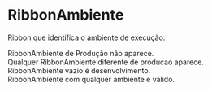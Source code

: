 <!-- RibbonAmbiente.stories.mdx -->



<Meta title="Basilar/Componentes/RibbonAmbiente" />

# RibbonAmbiente

Ribbon que identifica o ambiente de execução:

<Canvas>
  <Story name="Produção">
    <div>RibbonAmbiente de Produção não aparece.</div>
    <RibbonAmbiente ambiente="producao" />
  </Story>
  <Story name="Homologação">
    <div>Qualquer RibbonAmbiente diferente de producao aparece.</div>
    <RibbonAmbiente ambiente="homologacao" />
  </Story>
  <Story name="Desenvolvimento">
    <div>RibbonAmbiente vazio é desenvolvimento.</div>
    <RibbonAmbiente ambiente="" />
  </Story>
  <Story name="Qualquer ambiente">
    <div>RibbonAmbiente com qualquer ambiente é válido.</div>
    <RibbonAmbiente ambiente="meu ambiente" />
  </Story>
</Canvas>
